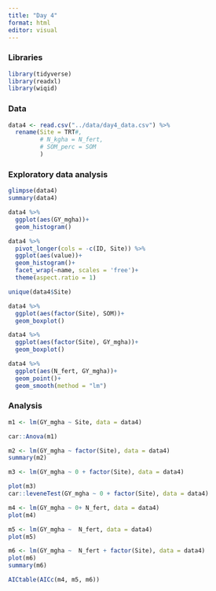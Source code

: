 ```yaml
---
title: "Day 4"
format: html
editor: visual
---
```


### Libraries

```r
library(tidyverse)
library(readxl)
library(wiqid)
```

### Data

```r
data4 <- read.csv("../data/day4_data.csv") %>% 
  rename(Site = TRT#,
         # N_kgha = N_fert,
         # SOM_perc = SOM
         ) 
```

### Exploratory data analysis

```r
glimpse(data4)
summary(data4)
```

```r
data4 %>% 
  ggplot(aes(GY_mgha))+
  geom_histogram()
```

```r
data4 %>%
  pivot_longer(cols = -c(ID, Site)) %>% 
  ggplot(aes(value))+
  geom_histogram()+
  facet_wrap(~name, scales = 'free')+
  theme(aspect.ratio = 1)
```

```r
unique(data4$Site)
```

```r
data4 %>% 
  ggplot(aes(factor(Site), SOM))+
  geom_boxplot()
```

```r
data4 %>% 
  ggplot(aes(factor(Site), GY_mgha))+
  geom_boxplot()
```

```r
data4 %>% 
  ggplot(aes(N_fert, GY_mgha))+
  geom_point()+
  geom_smooth(method = "lm")
```

### Analysis

```r
m1 <- lm(GY_mgha ~ Site, data = data4)
```

```r
car::Anova(m1)
```

```r
m2 <- lm(GY_mgha ~ factor(Site), data = data4)
summary(m2)
```

```r
m3 <- lm(GY_mgha ~ 0 + factor(Site), data = data4) 

plot(m3)
car::leveneTest(GY_mgha ~ 0 + factor(Site), data = data4)
```

```r
m4 <- lm(GY_mgha ~ 0+ N_fert, data = data4) 
plot(m4)
```

```r
m5 <- lm(GY_mgha ~  N_fert, data = data4) 
plot(m5)
```

```r
m6 <- lm(GY_mgha ~  N_fert + factor(Site), data = data4) 
plot(m6)
summary(m6)
```

```r
AICtable(AICc(m4, m5, m6))
```
